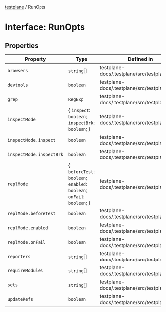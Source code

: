 [testplane](../README.mdx) / RunOpts

# Interface: RunOpts

## Properties

| Property | Type | Defined in |
| ------ | ------ | ------ |
| `browsers` | `string`[] | testplane-docs/.testplane/src/testplane.ts:23 |
| `devtools` | `boolean` | testplane-docs/.testplane/src/testplane.ts:38 |
| `grep` | `RegExp` | testplane-docs/.testplane/src/testplane.ts:25 |
| `inspectMode` | \{ `inspect`: `boolean`; `inspectBrk`: `boolean`; \} | testplane-docs/.testplane/src/testplane.ts:28 |
| `inspectMode.inspect` | `boolean` | testplane-docs/.testplane/src/testplane.ts:29 |
| `inspectMode.inspectBrk` | `boolean` | testplane-docs/.testplane/src/testplane.ts:30 |
| `replMode` | \{ `beforeTest`: `boolean`; `enabled`: `boolean`; `onFail`: `boolean`; \} | testplane-docs/.testplane/src/testplane.ts:33 |
| `replMode.beforeTest` | `boolean` | testplane-docs/.testplane/src/testplane.ts:35 |
| `replMode.enabled` | `boolean` | testplane-docs/.testplane/src/testplane.ts:34 |
| `replMode.onFail` | `boolean` | testplane-docs/.testplane/src/testplane.ts:36 |
| `reporters` | `string`[] | testplane-docs/.testplane/src/testplane.ts:32 |
| `requireModules` | `string`[] | testplane-docs/.testplane/src/testplane.ts:27 |
| `sets` | `string`[] | testplane-docs/.testplane/src/testplane.ts:24 |
| `updateRefs` | `boolean` | testplane-docs/.testplane/src/testplane.ts:26 |
